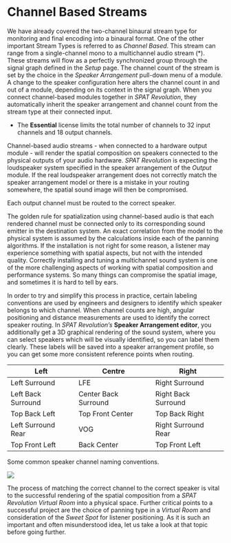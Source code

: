 # Channel Based Streams

We have already covered the two-channel binaural stream type for monitoring and final encoding into a binaural format. One of the other important Stream Types is referred to as _Channel Based_. This stream can range from a single-channel mono to a multichannel audio stream (*). These streams will flow as a perfectly synchronized group through the signal graph defined in the _Setup_ page. The channel count of the stream is set by the choice in the _Speaker Arrangement_ pull-down menu of a module. A change to the speaker configuration here alters the channel count in and out of a module, depending on its context in the signal graph. When you connect channel-based modules together in _SPAT Revolution_, they automatically inherit the speaker arrangement and channel count from the stream type at their connected input.

:::{.callout-warning}
 * The **Essential** license limits the total number of channels to 32 input channels and 18 output channels.
:::

Channel-based audio streams - when connected to a hardware output module - will render the spatial composition on speakers connected to the physical outputs of your audio hardware. _SPAT Revolution_ is expecting the loudspeaker system specified in the speaker arrangement of the _Output_ module. If the real loudspeaker arrangement does not correctly match the speaker arrangement model or there is a mistake in your routing somewhere, the spatial sound image will then be compromised.

:::{.callout-warning}
 Each output channel must be routed to the correct speaker.
:::

The golden rule for spatialization using channel-based audio is that each rendered channel must be connected only to its corresponding sound emitter in the destination system. An exact correlation from the model to the physical system is assumed by the calculations inside each of the panning algorithms. If the installation is not right for some reason, a listener may experience something with spatial aspects, but not with the intended quality. Correctly installing and tuning a multichannel sound system is one of the more challenging aspects of working with spatial composition and performance systems. So many things can compromise the spatial image, and sometimes it is hard to tell by ears.

In order to try and simplify this process in practice, certain labeling conventions are used by engineers and designers to identify which speaker belongs to which channel. When channel counts are high, angular positioning and distance measurements are used to identify the correct speaker routing. In _SPAT Revolution’s_ **Speaker Arrangement editor**, you additionally get a 3D graphical rendering of the sound system, where you can select speakers which will be visually identified, so you can label them clearly. These labels will be saved into a speaker arrangement profile, so you can get some more consistent reference points when routing.


Left | Centre | Right
--- | --- | ---
Left Surround | LFE | Right Surround
Left Back Surround | Center Back Surround | Right Back Surround
Top Back Left | Top Front Center | Top Back Right
Left Surround Rear | VOG | Right Surround Rear
Top Front Left | Back Center | Top Front Left

:::{.callout-note}
Some common speaker channel naming conventions.
:::


![](https://flux-shared.s3.amazonaws.com/doc_images/SpatR/Setup/SpeakerEditor2.png)

The process of matching the correct channel to the correct speaker is vital to the successful rendering of the spatial composition from a _SPAT Revolution_ _Virtual Room_ into a physical space. Further critical points to a successful project are the choice of panning type in a _Virtual Room_ and consideration of the _Sweet Spot_ for listener positioning. As it is such an important and often misunderstood idea, let us take a look at that topic before going further.
